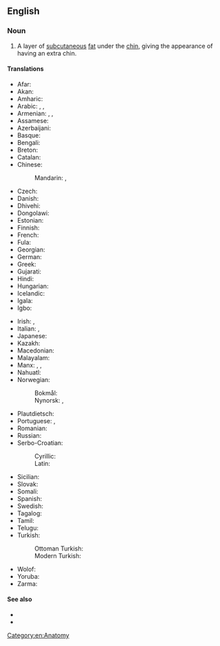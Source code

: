 ==English==

===Noun===
{{en-noun}}

# A layer of [[subcutaneous]] [[fat]] under the [[chin]], giving the appearance of having an extra chin.

====Translations====
{{trans-top|a layer of fat under the chin}}
* Afar: {{t-needed|aa}}
* Akan: {{t-needed|ak}}
* Amharic: {{t-needed|am}}
* Arabic: {{t|ar|ذِقْن مُزْدَوِج}}, {{t+|ar|لُغْد|m}}, {{t|ar|غَبَب|m}}
* Armenian: {{t+|hy|կրկնակզակ}}, {{t+|hy|խպիպ}}, {{t+|hy|բոխախ}}
* Assamese: {{t-needed|as}}
* Azerbaijani: {{t+|az|buxaq}}
* Basque: {{t|eu|kokozpeko}}
* Bengali: {{t-needed|bn}}
* Breton: {{t+|br|adelgezh|f}}
* Catalan: {{t+|ca|papada|f}}
* Chinese:
*: Mandarin: {{t|cmn|雙下巴|sc=Hani}}, {{t|cmn|双下巴|tr=shuāngxiàba|sc=Hani}}
* Czech: {{t-needed|cs}}
* Danish: {{t|da|dobbelthage|c}}
* Dhivehi: {{t-needed|dv}}
* Dongolawi: {{t-needed|kzh}}
* Estonian: {{t-needed|et}}
* Finnish: {{t+|fi|kaksoisleuka}}
* French: {{t+|fr|double menton|m}}
* Fula: {{t-needed|ff}}
* Georgian: {{t+|ka|ღაბაბი}}
* German: {{t+|de|Doppelkinn|n}}
* Greek: {{t+|el|διπλοσάγονο|n}}
* Gujarati: {{t-needed|gu}}
* Hindi: {{t-needed|hi}}
* Hungarian: {{t+|hu|toka}}
* Icelandic: {{t+|is|undirhaka|f}}
* Igala: {{t-needed|igl}}
* Igbo: {{t-needed|ig}}
{{trans-mid}}
* Irish: {{t|ga|preiceall|f}}, {{t|ga|athsmig|f}}
* Italian: {{t|it|doppio mento}}, {{t|it|pappagorgia|f}}
* Japanese: {{t|ja|二重顎|tr=にじゅうあご, nijūago, ふたえあご, futaeago|sc=Jpan}}
* Kazakh: {{t|kk|бұғақ}}
* Macedonian: {{t|mk|подбрадок|m}}
* Malayalam: {{t-needed|ml}}
* Manx: {{t|gv|aa-smeggyl|f}}, {{t|gv|aa-smeggin|m}}, {{t|gv|smeggyl ghooblit|f}}
* Nahuatl: {{t|nah|quechnacayotl}}
* Norwegian:
*: Bokmål: {{t|nb|dobbelthake|m|f}}
*: Nynorsk: {{t|nn|dobbelhake|f}}, {{t|nn|dobbelthake|f}}
* Plautdietsch: {{t|pdt|Kwoda|m}}
* Portuguese: {{t|pt|queixo duplo|m}}, {{t+|pt|papo|m}}
* Romanian: {{t+|ro|gușă}}
* Russian: {{t|ru|двойно́й подборо́док|f}}
* Serbo-Croatian:
*: Cyrillic: {{t|sh|по̀двољак|m}}
*: Latin: {{t+|sh|pòdvoljak|m}}
* Sicilian: {{t+|scn|buccularu|m}}
* Slovak: {{t|sk|dvojitá brada|f}}
* Somali: {{t-needed|so}}
* Spanish: {{t+|es|papada|f}}
* Swedish: {{t|sv|dubbelhaka|c}}
* Tagalog: {{t|tl|kabil}}
* Tamil: {{t-needed|ta}}
* Telugu: {{t-needed|te}}
* Turkish:
*: Ottoman Turkish: {{t|ota|گردان|tr=gerdan}}
*: Modern Turkish: {{t+|tr|gerdan}}
* Wolof: {{t-needed|wo}}
* Yoruba: {{t-needed|yo}}
* Zarma: {{t-needed|dje}}
{{trans-bottom}}

====See also====
* {{l|en|butt chin}}
* {{l|en|have more chins than a Chinese phone book}}

[[Category:en:Anatomy]]